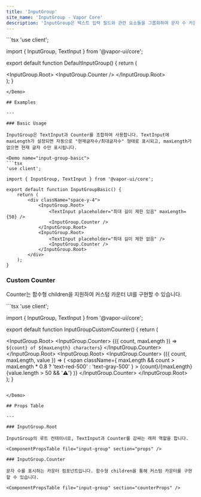 ```yaml
---
title: 'InputGroup'
site_name: 'InputGroup - Vapor Core'
description: 'InputGroup은 텍스트 입력 필드와 관련 요소들을 그룹화하여 문자 수 카운터와 같은 추가 기능을 제공합니다.'
---
```


<Demo name="default-input-group">
```tsx
'use client';

import { InputGroup, TextInput } from '@vapor-ui/core';

export default function DefaultInputGroup() {
    return (
        <div className="space-y-4">
            <InputGroup.Root>
                <TextInput placeholder="메시지를 입력하세요..." maxLength={100} />
                <InputGroup.Counter />
            </InputGroup.Root>
        </div>
    );
}
```
</Demo>

## Examples

---

### Basic Usage

InputGroup은 TextInput과 Counter를 조합하여 사용합니다. TextInput에 maxLength가 설정되면 자동으로 "현재글자수/최대글자수" 형태로 표시되고, maxLength가 없으면 현재 글자 수만 표시됩니다.

<Demo name="input-group-basic">
```tsx
'use client';

import { InputGroup, TextInput } from '@vapor-ui/core';

export default function InputGroupBasic() {
    return (
        <div className="space-y-4">
            <InputGroup.Root>
                <TextInput placeholder="최대 길이 제한 있음" maxLength={50} />
                <InputGroup.Counter />
            </InputGroup.Root>
            <InputGroup.Root>
                <TextInput placeholder="최대 길이 제한 없음" />
                <InputGroup.Counter />
            </InputGroup.Root>
        </div>
    );
}
```
</Demo>

### Custom Counter

Counter는 함수형 children을 지원하여 커스텀 카운터 UI를 구현할 수 있습니다.

<Demo name="input-group-custom-counter">
```tsx
'use client';

import { InputGroup, TextInput } from '@vapor-ui/core';

export default function InputGroupCustomCounter() {
    return (
        <div className="space-y-4">
            <InputGroup.Root>
                <TextInput placeholder="커스텀 카운터 예시 1" maxLength={20} />
                <InputGroup.Counter>
                    {({ count, maxLength }) => `${count} of ${maxLength} characters`}
                </InputGroup.Counter>
            </InputGroup.Root>
            <InputGroup.Root>
                <TextInput placeholder="커스텀 카운터 예시 2" maxLength={100} />
                <InputGroup.Counter>
                    {({ count, maxLength, value }) => (
                        <span
                            className={
                                maxLength && count > maxLength * 0.8
                                    ? 'text-red-500'
                                    : 'text-gray-500'
                            }
                        >
                            {count}/{maxLength} {value.length > 50 && '⚠️'}
                        </span>
                    )}
                </InputGroup.Counter>
            </InputGroup.Root>
        </div>
    );
}
```

</Demo>

## Props Table

---

### InputGroup.Root

InputGroup의 루트 컨테이너로, TextInput과 Counter를 감싸는 래퍼 역할을 합니다.

<ComponentPropsTable file="input-group" section="props" />

### InputGroup.Counter

문자 수를 표시하는 카운터 컴포넌트입니다. 함수형 children을 통해 커스텀 카운터를 구현할 수 있습니다.

<ComponentPropsTable file="input-group" section="counterProps" />

